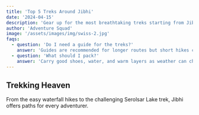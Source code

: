 ```yaml
---
title: 'Top 5 Treks Around Jibhi'
date: '2024-04-15'
description: 'Gear up for the most breathtaking treks starting from Jibhi'
author: 'Adventure Squad'
image: '/assets/images/img/swiss-2.jpg'
faqs:
  - question: 'Do I need a guide for the treks?'
    answer: 'Guides are recommended for longer routes but short hikes can be done independently.'
  - question: 'What should I pack?'
    answer: 'Carry good shoes, water, and warm layers as weather can change quickly.'
---
```


## Trekking Heaven

From the easy waterfall hikes to the challenging Serolsar Lake trek, Jibhi offers paths for every adventurer.
